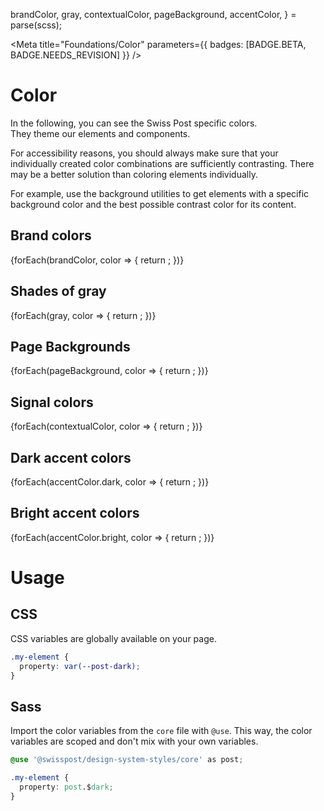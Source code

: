 
  brandColor,
  gray,
  contextualColor,
  pageBackground,
  accentColor,
} = parse(scss);

<Meta
  title="Foundations/Color"
  parameters={{ badges: [BADGE.BETA, BADGE.NEEDS_REVISION] }}
/>

# Color

In the following, you can see the Swiss Post specific colors.<br/>
They theme our elements and components.

<div className="alert alert-info alert-md mt-regular">
  For accessibility reasons, you should always make sure that your individually created color combinations are sufficiently contrasting. There may be a better solution than coloring elements individually.

  For example, use the <LinkTo kind="utilities-background--background-containers">background utilities</LinkTo> to get elements with a specific background color and the best possible contrast color for its content.
</div>

## Brand colors

<section className="color-swatch__section">
  {forEach(brandColor, color => {
    return <ColorSwatch key={color.key} name={color.key} color={color.value} />;
  })}
</section>

## Shades of gray

<section className="color-swatch__section">
  {forEach(gray, color => {
    return <ColorSwatch key={color.key} name={color.key} color={color.value} />;
  })}
</section>

## Page Backgrounds

<section className="color-swatch__section">
  {forEach(pageBackground, color => {
    return <ColorSwatch key={color.key} name={color.key} color={color.value} noCSS />;
  })}
</section>

## Signal colors

<section className="color-swatch__section">
  {forEach(contextualColor, color => {
    return <ColorSwatch key={color.key} name={color.key} color={color.value} />;
  })}
</section>

## Dark accent colors

<section className="color-swatch__section">
  {forEach(accentColor.dark, color => {
    return <ColorSwatch key={color.key} name={color.key} color={color.value} />;
  })}
</section>

## Bright accent colors

<section className="color-swatch__section">
  {forEach(accentColor.bright, color => {
    return <ColorSwatch key={color.key} name={color.key} color={color.value} />;
  })}
</section>

# Usage

## CSS

CSS variables are globally available on your page.

```css dark
.my-element {
  property: var(--post-dark);
}
```

## Sass

Import the color variables from the `core` file with `@use`. This way, the color variables are scoped and don't mix with your own variables.

```css dark
@use '@swisspost/design-system-styles/core' as post;

.my-element {
  property: post.$dark;
}
```
